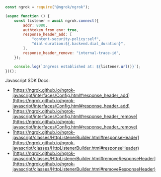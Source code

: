 ```jsx
const ngrok = require("@ngrok/ngrok");

(async function () {
	const listener = await ngrok.connect({
		addr: 8080,
		authtoken_from_env: true,
		response_header_add: [
			"content-security-policy:self",
			"dial-duration:${.backend.dial_duration}",
		],
		response_header_remove: "internal-trace-id",
	});

	console.log(`Ingress established at: ${listener.url()}`);
})();
```

Javascript SDK Docs:

- [https://ngrok.github.io/ngrok-javascript/interfaces/Config.html#response_header_add](https://ngrok.github.io/ngrok-javascript/interfaces/Config.html#response_header_add)
- [https://ngrok.github.io/ngrok-javascript/interfaces/Config.html#response_header_remove](https://ngrok.github.io/ngrok-javascript/interfaces/Config.html#response_header_remove)
- [https://ngrok.github.io/ngrok-javascript/classes/HttpListenerBuilder.html#responseHeader](https://ngrok.github.io/ngrok-javascript/classes/HttpListenerBuilder.html#responseHeader)
- [https://ngrok.github.io/ngrok-javascript/classes/HttpListenerBuilder.html#removeResponseHeader](https://ngrok.github.io/ngrok-javascript/classes/HttpListenerBuilder.html#removeResponseHeader)
